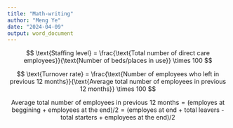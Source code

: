 ```yaml
---
title: "Math-writing"
author: "Meng Ye"
date: "2024-04-09"
output: word_document
---
```




$$
\text{Staffing level} = \frac{\text{Total number of direct care employees}}{\text{Number of beds/places in use}} \times 100
$$


$$
\text{Turnover rate} = \frac{\text{Number of employees who left in previous 12 months}}{\text{Average total number of employees in previous 12 months}} \times 100
$$

$$
\text{Average total number of employees in previous 12 months} = (\text{employes at beggining + employees at the end})/2
=(\text{employes at end + total leavers - total starters + employees at the end})/2
$$